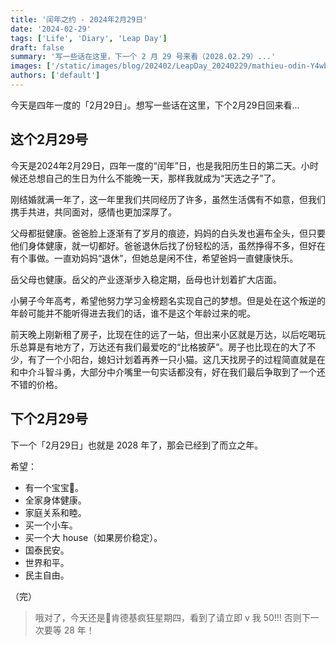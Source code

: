 ```yaml
---
title: '闰年之约 - 2024年2月29日'
date: '2024-02-29'
tags: ['Life', 'Diary', 'Leap Day']
draft: false
summary: '写一些话在这里，下一个 2 月 29 号来看（2028.02.29）...'
images: ['/static/images/blog/202402/LeapDay_20240229/mathieu-odin-Y4wbSPSxf_M-unsplash.webp']
authors: ['default']
---
```


今天是四年一度的「2月29日」。想写一些话在这里，下个2月29日回来看...

## 这个2月29号

今天是2024年2月29日，四年一度的“闰年”日，也是我阳历生日的第二天。小时候还总想自己的生日为什么不能晚一天，那样我就成为“天选之子”了。

刚结婚就满一年了，这一年里我们共同经历了许多，虽然生活偶有不如意，但我们携手共进，共同面对，感情也更加深厚了。

父母都挺健康。爸爸脸上逐渐有了岁月的痕迹，妈妈的白头发也遍布全头，但只要他们身体健康，就一切都好。爸爸退休后找了份轻松的活，虽然挣得不多，但好在有个事做。一直劝妈妈“退休”，但她总是闲不住，希望爸妈一直健康快乐。

岳父母也健康。岳父的产业逐渐步入稳定期，岳母也计划着扩大店面。

小舅子今年高考，希望他努力学习金榜题名实现自己的梦想。但是处在这个叛逆的年龄可能并不能听得进去我们的话，谁不是这个年龄过来的呢。

前天晚上刚新租了房子，比现在住的远了一站，但出来小区就是万达，以后吃喝玩乐总算是有地方了，万达还有我们最爱吃的“比格披萨”。房子也比现在的大了不少，有了一个小阳台，媳妇计划着再养一只小猫。这几天找房子的过程简直就是在和中介斗智斗勇，大部分中介嘴里一句实话都没有，好在我们最后争取到了一个还不错的价格。

## 下个2月29号

下一个「2月29日」也就是 2028 年了，那会已经到了而立之年。

希望：

- 有一个宝宝👶。
- 全家身体健康。
- 家庭关系和睦。
- 买一个小车。
- 买一个大 house（如果房价稳定）。
- 国泰民安。
- 世界和平。
- 民主自由。

（完）

> 哦对了，今天还是🍟肯德基疯狂星期四，看到了请立即 v 我 50!!! 否则下一次要等 28 年！
